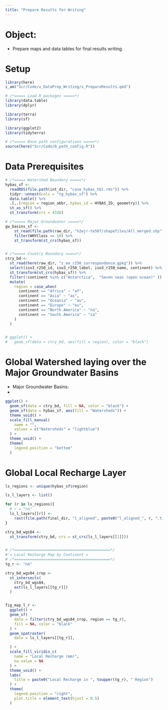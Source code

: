 ```yaml
---
title: "Prepare Results for Writing"
---
```


# Object:
+ Prepare maps and data tables for final results writing.

# Setup
```r
library(here)
i_am("Scr/Code/x_DataPrep_Writing/x_PrepareResults.qmd")

# /*===== Load R packages =====*/
library(data.table)
library(dplyr)

library(terra)
library(sf)

library(ggplot2)
library(tidyterra)

# /*===== Base path configurations =====*/
source(here("Scr/Code/0_path_config.R"))

```


# Data Prerequisites
```r
# /*===== Watershed Boundary =====*/
hybas_sf <- 
  readRDS(file.path(int_dir, "case_hybas_tbl.rds")) %>%
  tidyr::unnest(cols = "tg_hybas_sf") %>%
  data.table() %>%
  .[,.(region = region_abbr, hybas_id = HYBAS_ID, geometry)] %>%
  st_as_sf() %>%
  st_transform(crs = 4326)

# /*===== Major Groundwater =====*/
gw_basins_sf <- 
    st_read(file.path(raw_dir, "h2wjr-te507/shapefiles/All_merged.shp")) %>%
    filter(WHYClass == 10) %>%
    st_transform(st_crs(hybas_sf))


# /*===== Country Boundary =====*/
ctry_bd <- 
  st_read(here(raw_dir, "z_ee_r250_correspondence.gpkg")) %>%
  select(iso3_r250_id, iso3_r250_label, iso3_r250_name, continent) %>%
  st_transform(st_crs(hybas_sf)) %>%
  filter(!continent %in% c("Antarctica",  "Seven seas (open ocean)" )) %>%
  mutate(
    region = case_when(
      continent == "Africa" ~ "af",
      continent == "Asia" ~ "as",
      continent == "Oceania" ~ "au",
      continent == "Europe" ~ "eu",
      continent == "North America" ~ "na",
      continent == "South America" ~ "sa"
    )
  )


# ggplot() + 
#   geom_sf(data = ctry_bd, aes(fill = region), color = "black")


```



# Global Watershed laying over the Major Groundwater Basins

+ Major Groundwater Basins: 
+ 

```r
ggplot() + 
  geom_sf(data = ctry_bd, fill = NA, color = "black") +
  geom_sf(data = hybas_sf, aes(fill = "Watersheds")) + 
  theme_void() + 
  scale_fill_manual(
    name = "",
    values = c("Watersheds" = "lightblue")
  ) +
  theme_void() +
  theme(
    legend.position = "bottom"
  )
```


# Global Local Recharge Layer

```r
ls_regions <- unique(hybas_sf$region)

ls_l_layers <- list()

for (r in ls_regions){
  # r = "na"
  ls_l_layers[[r]] <- 
    rast(file.path(final_dir, "l_aligned", paste0("l_aligned_", r, ".tif")))
}

ctry_bd_wgs84 <- 
  st_transform(ctry_bd, crs = st_crs(ls_l_layers[[1]]))


# /*===========================================*/
#'= Local Recharge Map by Continent =
# /*===========================================*/
tg_r <- "na"

ctry_bd_wgs84_crop <- 
  st_intersects(
    ctry_bd_wgs84,
    ext(ls_l_layers[[tg_r]])
  )


fig_map_l_r <- 
  ggplot() + 
  geom_sf(
    data = filter(ctry_bd_wgs84_crop, region == tg_r),
    fill = NA, color = "black"
  ) + 
  geom_spatraster(
    data = ls_l_layers[[tg_r]],

  ) +
  scale_fill_viridis_c(
    name = "Local Recharge (mm)",
    na.value = NA
  ) +
  theme_void() +
  labs(
    title = paste0("Local Recharge in ", toupper(tg_r), " Region")
  ) +
  theme(
    legend.position = "right",
    plot.title = element_text(hjust = 0.5)
  )
```
